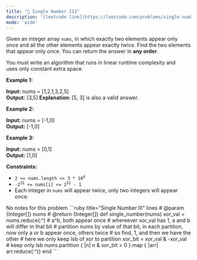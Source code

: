 ```yaml
---
title: "🧀 Single Number III"
description: '[leetcode link](https://leetcode.com/problems/single-number-iii/description/)'
mode: 'wide'
---
```

<Tabs>
  <Tab title="Question" icon="circle-question" iconType="regular">
    <Card>
      <p>Given an integer array <code>nums</code>, in which exactly two elements appear only once and all the other elements appear exactly twice. Find the two elements that appear only once. You can return the answer in <strong>any order</strong>.</p>  <p>You must write an&nbsp;algorithm that runs in linear runtime complexity and uses&nbsp;only constant extra space.</p>   <p><strong class="example">Example 1:</strong></p>   <strong>Input:</strong> nums = [1,2,1,3,2,5] <br/> <strong>Output:</strong> [3,5] <strong>Explanation: </strong> [5, 3] is also a valid answer.   <p><strong class="example">Example 2:</strong></p>   <strong>Input:</strong> nums = [-1,0] <br/> <strong>Output:</strong> [-1,0]   <p><strong class="example">Example 3:</strong></p>   <strong>Input:</strong> nums = [0,1] <br/> <strong>Output:</strong> [1,0]    <p><strong>Constraints:</strong></p>  <ul>  <li><code>2 &lt;= nums.length &lt;= 3 * 10<sup>4</sup></code></li>  <li><code>-2<sup>31</sup> &lt;= nums[i] &lt;= 2<sup>31</sup> - 1</code></li>  <li>Each integer in <code>nums</code> will appear twice, only two integers will appear once.</li> </ul> 
    </Card>
  </Tab>
  <Tab title="Solution" icon="lightbulb" iconType="regular" >
    <Card>
      No notes for this problem
</Card>
  <Expandable title="code">
    <CodeGroup dropdown>
```ruby title="Single Number III" lines
# @param {Integer[]} nums
# @return {Integer[]}
def single_number(nums)
  xor_val = nums.reduce(:^) # a^b, both appear once
  # whereever xor_val has 1, a and b will differ in that bit
  # partition nums by value of that bit, in each partition, now only a or b appear once, others twice
  # so find, 1, and then we have the other
  # here we only keep lsb of xor to partition
  xor_bit = xor_val & -xor_val # keep only lsb
  nums.partition { |n| n & xor_bit > 0 }.map { |arr| arr.reduce(:^)}
end
```
    </CodeGroup>
  </Expandable>
  </Tab>
</Tabs>